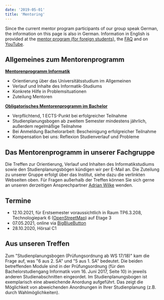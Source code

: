 ```yaml
---
date: '2019-05-01'
title: 'Mentoring'
---
```


Since the current mentor program participants of our group speak German, the information on this page is also in German.
Information in English is provided at the <a target="_blank" href="https://cs.uni-paderborn.de/en/studies/advice-and-support/mentor-program-for-foreign-students/">mentor program (for foreign students)</a>, the <a target="_blank" href="https://cs.uni-paderborn.de/en/studies/advice-and-support/faq">FAQ</a> and on <a target="_blank" href="https://www.youtube.com/playlist?list=PLgDIYPioG-BDCv2IXE7A8xhQAzVkDU0az">YouTube</a>.


## Allgemeines zum Mentorenprogramm

<strong><a target="_blank" href="https://cs.uni-paderborn.de/studium/beratung-und-unterstuetzung/mentorenprogramm/">
Mentorenprogramm Informatik</a></strong>

- Orientierung über das Universitätsstudium im Allgemeinen
- Verlauf und Inhalte des Informatik-Studiums
- Konkrete Hilfe in Problemsituationen
- Zuteilung Mentoren

<strong><a target="_blank" href="https://cs.uni-paderborn.de/studium/beratung-und-unterstuetzung/mentorenprogramm/obligatorisches-mentorenprogramm/">
Obligatorisches Mentorenprogramm im Bachelor</a></strong>

- Verpflichtend, 1 ECTS-Punkt bei erfolgreicher Teilnahme  
- Studienplanungsbogen ab zweitem Semester mindestens jährlich, außerdem regelmäßige Teilnahme
- Bei Anmeldung Bachelorarbeit: Bescheinigung erfolgreicher Teilnahme
- Kompensation bei uns: Reflexion Studienverlauf und Probleme


## Das Mentorenprogramm in unserer Fachgruppe

Die Treffen zur Orientierung, Verlauf und Inhalten des Informatikstudiums sowie den Studienplanungsbögen kündigen wir per E-Mail an.
Die Zuteilung zu unserer Gruppe erfolgt über das Institut, siehe dazu die verlinkten Webseiten oben.
Für Fragen außerhalb der Treffen können Sie sich gerne an unseren derzeitigen Ansprechpartner [Adrian Wilke](/AdrianWilke) wenden.


## Termine

- 12.10.2021, für Erstsemester voraussichtlich in Raum TP6.3.208, Technologiepark 6 (<a target="_blank" href="https://www.openstreetmap.org/?mlat=51.70081&mlon=8.76048#map=15/51.70081/8.76048">OpenStreetMap</a>) auf Etage 3 
- 07.05.2021, online via <a target="_blank" href="https://open-bbb.uni-paderborn.de/b/adr-zak-d1v-rbr">BigBlueButton</a>
- 28.10.2020, Hörsal C1


## Aus unseren Treffen

Zum "Studienplanungsbogen (Prüfungsordnung ab WS 17/18)" kam die Frage auf, was "6 aus 2. SA" und "5 aus 1. SA" bedeutet. Die beiden betreffenden Module sind in der Prüfungsordnung (für den Bachelorstudiengang Informatik vom 16. Juni 2017, Seite 10) in jeweils anderen Studienabschnitten eingeordet. Im Studienplanungsbogen ist exemplarisch eine abweichende Anordung aufgeführt. Das zeigt die Möglichkeit von abweichenden Anordnungen in Ihrer Studienplanung (z.B. durch Wahlmöglichkeiten).


